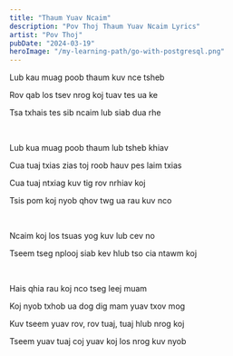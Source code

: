 ```yaml
---
title: "Thaum Yuav Ncaim"
description: "Pov Thoj Thaum Yuav Ncaim Lyrics"
artist: "Pov Thoj"
pubDate: "2024-03-19"
heroImage: "/my-learning-path/go-with-postgresql.png"
---
```


Lub kau muag poob thaum kuv nce tsheb

Rov qab los tsev nrog koj tuav tes ua ke

Tsa txhais tes sib ncaim lub siab dua rhe

<br />

Lub kua muag poob thaum lub tsheb khiav

Cua tuaj txias zias toj roob hauv pes laim txias

Cua tuaj ntxiag kuv tig rov nrhiav koj

Tsis pom koj nyob qhov twg ua rau kuv nco

<br />

Ncaim koj los tsuas yog kuv lub cev no

Tseem tseg nplooj siab kev hlub tso cia ntawm koj

<br />

Hais qhia rau koj nco tseg leej muam

Koj nyob txhob ua dog dig mam yuav txov mog

Kuv tseem yuav rov, rov tuaj, tuaj hlub nrog koj

Tseem yuav tuaj coj yuav koj los nrog kuv nyob
